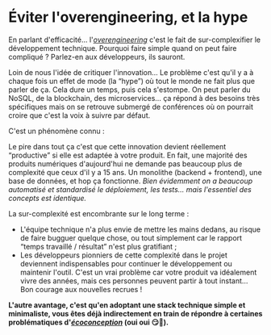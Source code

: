 
# Éviter l'overengineering, et la hype

En parlant d'efficacité… l'[_overengineering_](https://fr.wiktionary.org/wiki/suring%C3%A9nierie) c'est le fait de sur-complexifier le développement technique. Pourquoi faire simple quand on peut faire compliqué ? Parlez-en aux développeurs, ils sauront.

Loin de nous l'idée de critiquer l'innovation... Le problème c'est qu'il y a à chaque fois un effet de mode (la “hype”) où tout le monde ne fait plus que parler de ça. Cela dure un temps, puis cela s'estompe. On peut parler du NoSQL, de la blockchain, des microservices… ça répond à des besoins très spécifiques mais on se retrouve submergé de conférences où on pourrait croire que c'est la voix à suivre par défaut.

C'est un phénomène connu :

<CaptionedImage src={AdoptionLifeCycle} alt="" source="https://en.wikipedia.org/wiki/Technology_adoption_life_cycle" />

Le pire dans tout ça c'est que cette innovation devient réellement “productive” si elle est adaptée à votre produit. En fait, une majorité des produits numériques d'aujourd'hui ne demande pas beaucoup plus de complexité que ceux d'il y a 15 ans. Un monolithe (backend + frontend), une base de données, et hop ça fonctionne. _Bien évidemment on a beaucoup automatisé et standardisé le déploiement, les tests… mais l'essentiel des concepts est identique._

La sur-complexité est encombrante sur le long terme :

- L'équipe technique n'a plus envie de mettre les mains dedans, au risque de faire bugguer quelque chose, ou tout simplement car le rapport “temps travaillé / résultat” n'est plus gratifiant ;
- Les développeurs pionniers de cette complexité dans le projet deviennent indispensables pour continuer le développement ou maintenir l'outil. C'est un vrai problème car votre produit va idéalement vivre des années, mais ces personnes peuvent partir à tout instant… Bon courage aux nouvelles recrues !

**L'autre avantage, c'est qu'en adoptant une stack technique simple et minimaliste, vous êtes déjà indirectement en train de répondre à certaines problématiques d'[_écoconception_](https://www.ecologie.gouv.fr/leco-conception-des-produits) (oui oui 😏🌱).**
